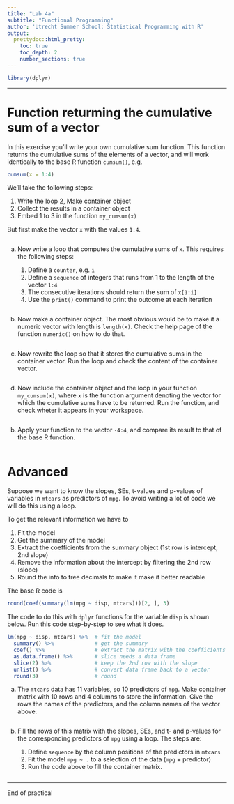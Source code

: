 ---
title: "Lab 4a"
subtitle: "Functional Programming"
author: 'Utrecht Summer School: Statistical Programming with R'
output: 
  prettydoc::html_pretty:
    toc: true
    toc_depth: 2
    number_sections: true
---

```{r message=FALSE}
library(dplyr)
```

------------------------------------------------------------------------

# Function returming the cumulative sum of a vector

In this exercise you'll write your own cumulative sum function. This function returns the cumulative sums of the elements of a vector, and will work identically to the base R function `cumsum()`, e.g.

```{r}
cumsum(x = 1:4)
```

We'll take the following steps:

1.  Write the loop
2,  Make container object 
3.  Collect the results in a container object
4.  Embed 1 to 3 in the function `my_cumsum(x)`

But first make the vector `x` with the values `1:4`.

```{r}

```

a.  Now write a loop that computes the cumulative sums of `x`. This requires the following steps:

    1.  Define a `counter`, e.g. `i`
    2.  Define a `sequence` of integers that runs from 1 to the length of the vector `1:4`
    3.  The consecutive iterations should return the sum of `x[1:i]`
    4.  Use the `print()` command to print the outcome at each iteration

```{r}

```

b.  Now make a container object. The most obvious would be to make it a numeric vector with length is `length(x)`. Check the help page of the function `numeric()` on how to do that.

```{r}

```

c.  Now rewrite the loop so that it stores the cumulative sums in the container vector. Run the loop and check the content of the container vector.

```{r}

```

d.  Now include the container object and the loop in your function `my_cumsum(x)`, where `x` is the function argument denoting the vector for which the cumulative sums have to be returned. Run the function, and check wheter it appears in your workspace.

```{r}

```

b.  Apply your function to the vector `-4:4`, and compare its result to that of the base R function.

```{r}

```

# Advanced

Suppose we want to know the slopes, SEs, t-values and p-values of variables in `mtcars` as predictors of `mpg`. To avoid writing a lot of code we will do this using a loop.

To get the relevant information we have to 

1. Fit the model
2. Get the summary of the model
3. Extract the coefficients from the summary object (1st row is intercept, 2nd slope)
4. Remove the information about the intercept by filtering the 2nd row (slope)
5. Round the info to tree decimals to make it make it better readable


The base R code is

```{r}
round(coef(summary(lm(mpg ~ disp, mtcars)))[2, ], 3)
```

The code to do this with `dplyr` functions for the variable `disp` is shown below. Run this code step-by-step to see what it does.

```{r}
lm(mpg ~ disp, mtcars) %>%  # fit the model
  summary() %>%             # get the summary   
  coef() %>%                # extract the matrix with the coefficients info
  as.data.frame() %>%       # slice needs a data frame 
  slice(2) %>%              # keep the 2nd row with the slope
  unlist() %>%              # convert data frame back to a vector
  round(3)                  # round
```

a. The `mtcars` data has 11 variables, so 10 predictors of `mpg`. Make container matrix with 10 rows and 4 columns to store the information. Give the rows the names of the predictors, and the column names of the vector above. 

```{r}

```

b. Fill the rows of this matrix with the slopes, SEs, and t- and p-values for the corresponding predictors of `mpg` using a loop. The steps are:

     1. Define `sequence` by the column positions of the predictors in `mtcars`
     2. Fit the model `mpg ~ .` to a selection of the data (`mpg` + predictor)
     3. Run the code above to fill the container matrix.

```{r}

```



------------------------------------------------------------------------

End of practical
